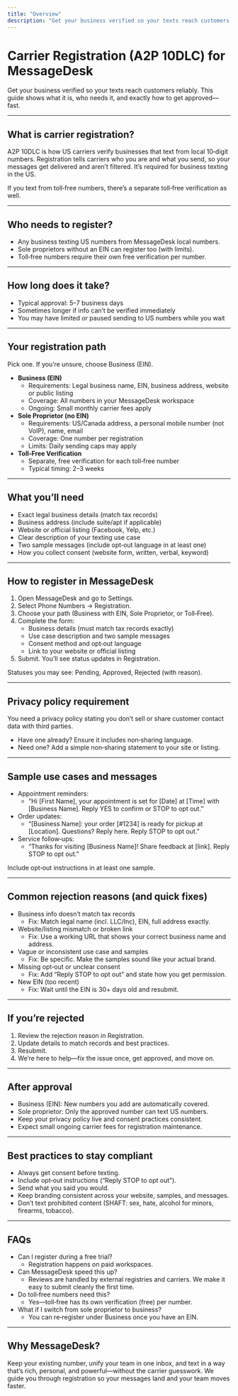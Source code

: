 ```yaml
---
title: "Overview"
description: "Get your business verified so your texts reach customers reliably. This guide shows what it is, who needs it, and exactly how to get approved—fast.tion of your new file."
---
```


# Carrier Registration (A2P 10DLC) for MessageDesk

Get your business verified so your texts reach customers reliably. This guide shows what it is, who needs it, and exactly how to get approved—fast.

---

## What is carrier registration?

A2P 10DLC is how US carriers verify businesses that text from local 10‑digit numbers. Registration tells carriers who you are and what you send, so your messages get delivered and aren’t filtered. It’s required for business texting in the US.

If you text from toll‑free numbers, there’s a separate toll‑free verification as well.

---

## Who needs to register?

- Any business texting US numbers from MessageDesk local numbers.
- Sole proprietors without an EIN can register too (with limits).
- Toll‑free numbers require their own free verification per number.

---

## How long does it take?

- Typical approval: 5–7 business days
- Sometimes longer if info can’t be verified immediately
- You may have limited or paused sending to US numbers while you wait

---

## Your registration path

Pick one. If you’re unsure, choose Business (EIN).

- **Business (EIN)**
  - Requirements: Legal business name, EIN, business address, website or public listing
  - Coverage: All numbers in your MessageDesk workspace
  - Ongoing: Small monthly carrier fees apply
- **Sole Proprietor (no EIN)**
  - Requirements: US/Canada address, a personal mobile number (not VoIP), name, email
  - Coverage: One number per registration
  - Limits: Daily sending caps may apply
- **Toll‑Free Verification**
  - Separate, free verification for each toll‑free number
  - Typical timing: 2–3 weeks

---

## What you’ll need

- Exact legal business details (match tax records)
- Business address (include suite/apt if applicable)
- Website or official listing (Facebook, Yelp, etc.)
- Clear description of your texting use case
- Two sample messages (include opt‑out language in at least one)
- How you collect consent (website form, written, verbal, keyword)

---

## How to register in MessageDesk

1. Open MessageDesk and go to Settings.
2. Select Phone Numbers → Registration.
3. Choose your path (Business with EIN, Sole Proprietor, or Toll‑Free).
4. Complete the form:
   - Business details (must match tax records exactly)
   - Use case description and two sample messages
   - Consent method and opt‑out language
   - Link to your website or official listing
5. Submit. You’ll see status updates in Registration.

Statuses you may see: Pending, Approved, Rejected (with reason).

---

## Privacy policy requirement

You need a privacy policy stating you don’t sell or share customer contact data with third parties.

- Have one already? Ensure it includes non‑sharing language.
- Need one? Add a simple non‑sharing statement to your site or listing.

---

## Sample use cases and messages

- Appointment reminders:
  - “Hi [First Name], your appointment is set for [Date] at [Time] with [Business Name]. Reply YES to confirm or STOP to opt out.”
- Order updates:
  - “[Business Name]: your order [#1234] is ready for pickup at [Location]. Questions? Reply here. Reply STOP to opt out.”
- Service follow‑ups:
  - “Thanks for visiting [Business Name]\! Share feedback at [link]. Reply STOP to opt out.”

Include opt‑out instructions in at least one sample.

---

## Common rejection reasons (and quick fixes)

- Business info doesn’t match tax records
  - Fix: Match legal name (incl. LLC/Inc), EIN, full address exactly.
- Website/listing mismatch or broken link
  - Fix: Use a working URL that shows your correct business name and address.
- Vague or inconsistent use case and samples
  - Fix: Be specific. Make the samples sound like your actual brand.
- Missing opt‑out or unclear consent
  - Fix: Add “Reply STOP to opt out” and state how you get permission.
- New EIN (too recent)
  - Fix: Wait until the EIN is 30\+ days old and resubmit.

---

## If you’re rejected

1. Review the rejection reason in Registration.
2. Update details to match records and best practices.
3. Resubmit.
4. We’re here to help—fix the issue once, get approved, and move on.

---

## After approval

- Business (EIN): New numbers you add are automatically covered.
- Sole proprietor: Only the approved number can text US numbers.
- Keep your privacy policy live and consent practices consistent.
- Expect small ongoing carrier fees for registration maintenance.

---

## Best practices to stay compliant

- Always get consent before texting.
- Include opt‑out instructions (“Reply STOP to opt out”).
- Send what you said you would.
- Keep branding consistent across your website, samples, and messages.
- Don’t text prohibited content (SHAFT: sex, hate, alcohol for minors, firearms, tobacco).

---

## FAQs

- Can I register during a free trial?
  - Registration happens on paid workspaces.
- Can MessageDesk speed this up?
  - Reviews are handled by external registries and carriers. We make it easy to submit cleanly the first time.
- Do toll‑free numbers need this?
  - Yes—toll‑free has its own verification (free) per number.
- What if I switch from sole proprietor to business?
  - You can re‑register under Business once you have an EIN.

---

## Why MessageDesk?

Keep your existing number, unify your team in one inbox, and text in a way that’s rich, personal, and powerful—without the carrier guesswork. We guide you through registration so your messages land and your team moves faster.